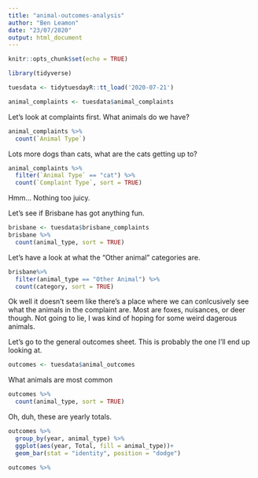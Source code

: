 ```yaml
---
title: "animal-outcomes-analysis"
author: "Ben Leamon"
date: "23/07/2020"
output: html_document
---
```


```r
knitr::opts_chunk$set(echo = TRUE)
```

```r
library(tidyverse)
```

```r
tuesdata <- tidytuesdayR::tt_load('2020-07-21')
```
```r
animal_complaints <- tuesdata$animal_complaints
```

Let's look at complaints first. What animals do we have? 
```r
animal_complaints %>%
  count(`Animal Type`)
```
Lots more dogs than cats, what are the cats getting up to?
```r
animal_complaints %>%
  filter(`Animal Type` == "cat") %>%
  count(`Complaint Type`, sort = TRUE)
```
Hmm... Nothing too juicy.

Let's see if Brisbane has got anything fun.
```r
brisbane <- tuesdata$brisbane_complaints
brisbane %>%
  count(animal_type, sort = TRUE)
```
Let's have a look at what the "Other animal" categories are. 
```r
brisbane%>%
  filter(animal_type == "Other Animal") %>%
  count(category, sort = TRUE)
```
Ok well it doesn't seem like there's a place where we can conlcusively see what the animals in the complaint are. Most are foxes, nuisances, or deer though. Not going to lie, I was kind of hoping for some weird dagerous animals. 

Let's go to the general outcomes sheet. This is probably the one I'll end up looking at.

```r
outcomes <- tuesdata$animal_outcomes
```

What animals are most common
```r
outcomes %>%
  count(animal_type, sort = TRUE)
```
Oh, duh, these are yearly totals. 

```r
outcomes %>%
  group_by(year, animal_type) %>%
  ggplot(aes(year, Total, fill = animal_type))+
  geom_bar(stat = "identity", position = "dodge")
```

```r
outcomes %>%
  
```



